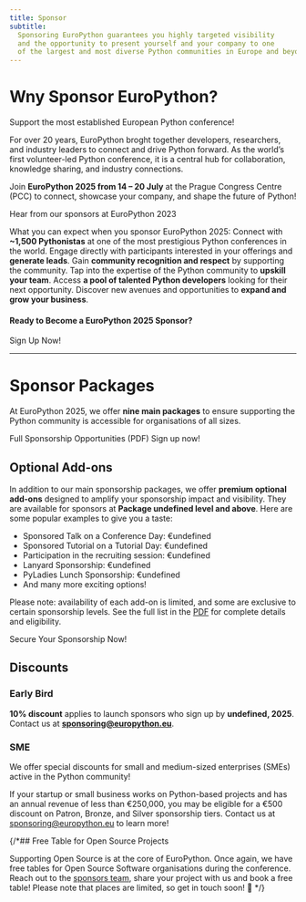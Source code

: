 ```yaml
---
title: Sponsor
subtitle:
  Sponsoring EuroPython guarantees you highly targeted visibility
  and the opportunity to present yourself and your company to one
  of the largest and most diverse Python communities in Europe and beyond.
---
```


# Wny Sponsor EuroPython?
<span class="text-2xl font-bold">Support the most established European Python conference!</span>

For over 20 years, EuroPython broght together developers, researchers, and industry leaders
to connect and drive Python forward. As the world’s first volunteer-led Python conference,
it is a central hub for collaboration, knowledge sharing, and industry connections.

Join **EuroPython 2025 from 14 – 20 July** at the Prague Congress Centre (PCC) to connect, showcase your company, and shape the future of Python!

<YouTube id="oW8FHL4PiuI" alt="Hear from our sponsors at EuroPython 2023" />
<figcaption>Hear from our sponsors at EuroPython 2023</figcaption>

What you can expect when you sponsor EuroPython 2025:
<BenefitsList>
<BenefitItem icon="network" title="Wide Reach">Connect with **~1,500 Pythonistas** at one of the most prestigious Python conferences in the world.</BenefitItem>
<BenefitItem icon="target" title="Sharp Target">Engage directly with participants interested in your offerings and **generate leads**.</BenefitItem>
<BenefitItem icon="award" title="Community Support">Gain **community recognition and respect** by supporting the community.</BenefitItem>
<BenefitItem icon="transfer" title="Skill Boost">Tap into the expertise of the Python community to **upskill your team**.</BenefitItem>
<BenefitItem icon="headhunt" title="Talent Recruitment">Access **a pool of talented Python developers** looking for their next opportunity.</BenefitItem>
  <BenefitItem icon="rocket" title="New Business">Discover new avenues and opportunities to **expand and grow your business**.</BenefitItem>
</BenefitsList>

#### Ready to Become a EuroPython 2025 Sponsor?
<div class="text-center mt-4">

<ButtonLink url="undefined">Sign Up Now!</ButtonLink>

</div>

---
 # Sponsor Packages

At EuroPython 2025, we offer **nine main packages** to ensure
supporting the Python community is accessible for organisations of all sizes.

<div class="text-left [&>*]:mr-8 [&>*]:mb-2 mb-12">
<ButtonLink url="undefined">Full Sponsorship Opportunities (PDF)</ButtonLink>
<ButtonLink url="undefined">Sign up now!</ButtonLink>
</div>


<SponsorTiers />


## Optional Add-ons

In addition to our main sponsorship packages, we offer **premium optional add-ons**
designed to amplify your sponsorship impact and visibility.
They are available for sponsors at **Package undefined level and above**.
Here are some popular examples to give you a taste:

- Sponsored Talk on a Conference Day: €undefined
- Sponsored Tutorial on a Tutorial Day: €undefined
- Participation in the recruiting session: €undefined
- Lanyard Sponsorship: €undefined
- PyLadies Lunch Sponsorship: €undefined
- And many more exciting options!

Please note: availability of each add-on is limited, and some are exclusive to certain sponsorship levels.
See the full list in the [PDF](undefined) for complete details and eligibility.

<div class="text-center mt-4">
<ButtonLink url="undefined">Secure Your Sponsorship Now!</ButtonLink>
</div>

## Discounts

### Early Bird

**10% discount** applies to launch sponsors who sign up by **undefined, 2025**.
Contact us at **sponsoring@europython.eu**.

### SME

We offer special discounts for small and medium-sized enterprises (SMEs) active in the Python community!

If your startup or small business works on Python-based projects and has an annual revenue of less than
€250,000, you may be eligible for a €500 discount on Patron, Bronze, and Silver sponsorship tiers.
Contact us at sponsoring@europython.eu to learn more!

{/*## Free Table for Open Source Projects

Supporting Open Source is at the core of EuroPython. Once again, we have free
tables for Open Source Software organisations during the conference. Reach out to the
[sponsors team](mailto:sponsoring@europython.eu), share your project with us and
book a free table! Please note that places are limited, so get in touch soon! 🐍
*/}
